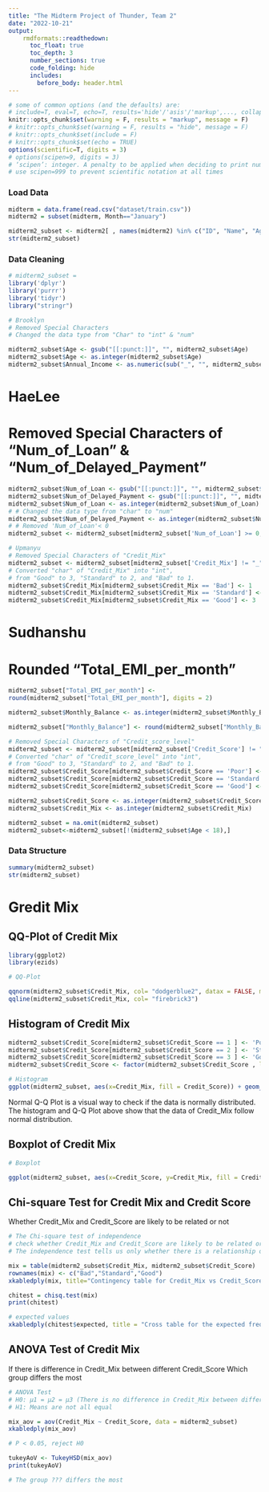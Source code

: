 ```yaml
---
title: "The Midterm Project of Thunder, Team 2"
date: "2022-10-21"
output:  
    rmdformats::readthedown:
      toc_float: true
      toc_depth: 3
      number_sections: true
      code_folding: hide
      includes:
        before_body: header.html
---
```


```r
# some of common options (and the defaults) are: 
# include=T, eval=T, echo=T, results='hide'/'asis'/'markup',..., collapse=F, warning=T, message=T, error=T, cache=T, fig.width=6, fig.height=4, fig.dim=c(6,4) #inches, fig.align='left'/'center','right', 
knitr::opts_chunk$set(warning = F, results = "markup", message = F)
# knitr::opts_chunk$set(warning = F, results = "hide", message = F)
# knitr::opts_chunk$set(include = F)
# knitr::opts_chunk$set(echo = TRUE)
options(scientific=T, digits = 3) 
# options(scipen=9, digits = 3) 
# ‘scipen’: integer. A penalty to be applied when deciding to print numeric values in fixed or exponential notation.  Positive values bias towards fixed and negative towards scientific notation: fixed notation will be preferred unless it is more than ‘scipen’ digits wider.
# use scipen=999 to prevent scientific notation at all times
```

### Load Data

```r
midterm = data.frame(read.csv("dataset/train.csv"))
midterm2 = subset(midterm, Month=="January")

midterm2_subset <- midterm2[ , names(midterm2) %in% c("ID", "Name", "Age", "Annual_Income", "Num_Bank_Accounts", "Num_Credit_Card", "Interest_Rate", "Num_of_Loan", "Num_of_Delayed_Payment", "Credit_Mix", "Total_EMI_per_month", "Monthly_Balance", "Credit_Score")]
str(midterm2_subset)
```

### Data Cleaning

```r

# midterm2_subset =
library('dplyr')
library('purrr')
library('tidyr')
library("stringr")

# Brooklyn
# Removed Special Characters
# Changed the data type from "Char" to "int" & "num" 

midterm2_subset$Age <- gsub("[[:punct:]]", "", midterm2_subset$Age)
midterm2_subset$Age <- as.integer(midterm2_subset$Age)
midterm2_subset$Annual_Income <- as.numeric(sub("_", "", midterm2_subset$Annual_Income))
```
# HaeLee 
# Removed Special Characters of "Num_of_Loan" & "Num_of_Delayed_Payment" 
```r
midterm2_subset$Num_of_Loan <- gsub("[[:punct:]]", "", midterm2_subset$Num_of_Loan)
midterm2_subset$Num_of_Delayed_Payment <- gsub("[[:punct:]]", "", midterm2_subset$Num_of_Delayed_Payment)
midterm2_subset$Num_of_Loan <- as.integer(midterm2_subset$Num_of_Loan)
# # Changed the data type from "char" to "num"
midterm2_subset$Num_of_Delayed_Payment <- as.integer(midterm2_subset$Num_of_Delayed_Payment)
# # Removed 'Num_of_Loan'< 0 
midterm2_subset <- midterm2_subset[midterm2_subset['Num_of_Loan'] >= 0, ]
```

```r
# Upmanyu
# Removed Special Characters of "Credit_Mix"
midterm2_subset <- midterm2_subset[midterm2_subset['Credit_Mix'] != "_",]
# Converted "char" of "Credit_Mix" into "int", 
# from "Good" to 3, "Standard" to 2, and "Bad" to 1. 
midterm2_subset$Credit_Mix[midterm2_subset$Credit_Mix == 'Bad'] <- 1
midterm2_subset$Credit_Mix[midterm2_subset$Credit_Mix == 'Standard'] <- 2
midterm2_subset$Credit_Mix[midterm2_subset$Credit_Mix == 'Good'] <- 3
```

# Sudhanshu
# Rounded "Total_EMI_per_month"
```r
midterm2_subset["Total_EMI_per_month"] <- 
round(midterm2_subset["Total_EMI_per_month"], digits = 2)

midterm2_subset$Monthly_Balance <- as.integer(midterm2_subset$Monthly_Balance)

midterm2_subset["Monthly_Balance"] <- round(midterm2_subset["Monthly_Balance"], digits = 2)

# Removed Special Characters of "Credit_score_level"
midterm2_subset <- midterm2_subset[midterm2_subset['Credit_Score'] != "_",]
# Converted "char" of "Credit_score_level" into "int", 
# from "Good" to 3, "Standard" to 2, and "Bad" to 1. 
midterm2_subset$Credit_Score[midterm2_subset$Credit_Score == 'Poor'] <- 1
midterm2_subset$Credit_Score[midterm2_subset$Credit_Score == 'Standard'] <- 2
midterm2_subset$Credit_Score[midterm2_subset$Credit_Score == 'Good'] <- 3

midterm2_subset$Credit_Score <- as.integer(midterm2_subset$Credit_Score)
midterm2_subset$Credit_Mix <- as.integer(midterm2_subset$Credit_Mix)

midterm2_subset = na.omit(midterm2_subset)
midterm2_subset<-midterm2_subset[!(midterm2_subset$Age < 18),]
```

### Data Structure

```r
summary(midterm2_subset)
str(midterm2_subset)
```

# Gredit Mix

## QQ-Plot of Credit Mix

```r

library(ggplot2)
library(ezids)

# QQ-Plot

qqnorm(midterm2_subset$Credit_Mix, col= "dodgerblue2", datax = FALSE, main="Credit_Mix")
qqline(midterm2_subset$Credit_Mix, col= "firebrick3")

```

## Histogram of Credit Mix

```r

midterm2_subset$Credit_Score[midterm2_subset$Credit_Score == 1 ] <- 'Poor'
midterm2_subset$Credit_Score[midterm2_subset$Credit_Score == 2 ] <- 'Standard'
midterm2_subset$Credit_Score[midterm2_subset$Credit_Score == 3 ] <- 'Good'
midterm2_subset$Credit_Score <- factor(midterm2_subset$Credit_Score , levels=c('Poor', 'Standard', 'Good'))

# Histogram
ggplot(midterm2_subset, aes(x=Credit_Mix, fill = Credit_Score)) + geom_histogram(binwidth = 1) + ggtitle ("Credit_Mix") + xlab("Credit_Mix") + ylab("Total count")

```

Normal Q-Q Plot is a visual way to check if the data is normally distributed. The histogram and Q-Q Plot above show that the data of Credit_Mix follow normal distribution.


## Boxplot of Credit Mix

```r
# Boxplot

ggplot(midterm2_subset, aes(x=Credit_Score, y=Credit_Mix, fill = Credit_Score)) + geom_boxplot() + ggtitle("Credit_Mix vs Credit_Score")

```

## Chi-square Test for Credit Mix and Credit Score

Whether Credit_Mix and Credit_Score are likely to be related or not

```r
# The Chi-square test of independence
# check whether Credit_Mix and Credit_Score are likely to be related or not
# The independence test tells us only whether there is a relationship or not; it does not tell us that one variable causes the other

mix = table(midterm2_subset$Credit_Mix, midterm2_subset$Credit_Score)
rownames(mix) <- c("Bad","Standard","Good")
xkabledply(mix, title="Contingency table for Credit_Mix vs Credit_Score")

chitest = chisq.test(mix)
print(chitest)

# expected values
xkabledply(chitest$expected, title = "Cross table for the expected frequencies between Credit_Mix and Credit_Score")

```

## ANOVA Test of Credit Mix

If there is difference in Credit_Mix between different Credit_Score
Which group differs the most

```r

# ANOVA Test
# H0: μ1 = μ2 = μ3 (There is no difference in Credit_Mix between different Credit_Score)
# H1: Means are not all equal

mix_aov = aov(Credit_Mix ~ Credit_Score, data = midterm2_subset)
xkabledply(mix_aov)

# P < 0.05, reject H0

tukeyAoV <- TukeyHSD(mix_aov)
print(tukeyAoV)

# The group ??? differs the most

```
